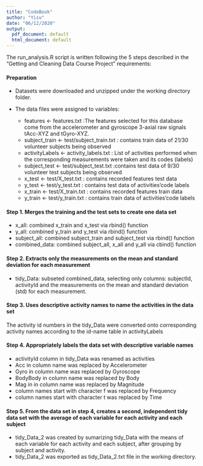 ```yaml
---
title: "CodeBook"
author: "Yisu"
date: "06/12/2020"
output:
  pdf_document: default
  html_document: default
---
```


The run_analysis.R script is written following the 5 steps described in the "Getting and Cleaning Data Course Project" requirements:

#### Preparation
  * Datasets were downloaded and unzipped under the working directory folder.
  * The data files were assigned to variables:

    + features <- features.txt :The features selected for this database come from the accelerometer and gyroscope 3-axial raw signals tAcc-XYZ and tGyro-XYZ.
    + subject_train <- test/subject_train.txt : contains train data of 21/30 volunteer subjects being observed
    + activityLabels <- activity_labels.txt : List of activities performed when the corresponding measurements were taken and its codes (labels)
    + subject_test <- test/subject_test.txt :contains test data of 9/30 volunteer test subjects being observed
    + x_test <- test/X_test.txt : contains recorded features test data
    + y_test <- test/y_test.txt : contains test data of activities’code labels
    + x_train <- test/X_train.txt : contains recorded features train data
    + y_train <- test/y_train.txt : contains train data of activities’code labels

#### Step 1. Merges the training and the test sets to create one data set
  * x_all: combined x_train and x_test via rbind() function
  * y_all: combined y_train and y_test via rbind() function
  * subject_all: combined subject_train and subject_test via rbind() function
  * combined_data: combined subject_all, x_all and y_all via cbind() function

#### Step 2. Extracts only the measurements on the mean and standard deviation for each measurement
  * tidy_Data: subseted combined_data, selecting only columns: subjectId, activityId and the measurements on the mean and standard deviation (std) for each measurement.

#### Step 3. Uses descriptive activity names to name the activities in the data set
The activity id numbers in the tidy_Data were converted onto corresponding activity names according to the id-name table in activityLabels

#### Step 4. Appropriately labels the data set with descriptive variable names
  * activityId column in tidy_Data was renamed as activities
  * Acc in column name was replaced by Accelerometer
  * Gyro in column name was replaced by Gyroscope
  * BodyBody in column name was replaced by Body
  * Mag in in column name was replaced by Magnitude
  * column names start with character f was replaced by Frequency
  * column names start with character t was replaced by Time

#### Step 5. From the data set in step 4, creates a second, independent tidy data set with the average of each variable for each activity and each subject
  * tidy_Data_2 was created by sumarizing tidy_Data with the means of each variable for each activity and each subject, after grouping by subject and activity.
  * tidy_Data_2 was exported as tidy_Data_2.txt file in the working directory.